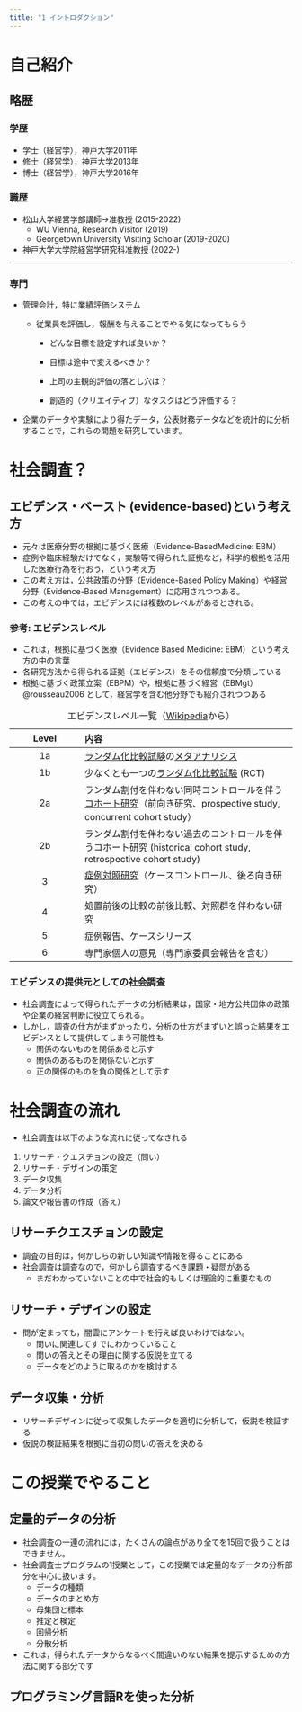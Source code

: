 ```yaml
---
title: "1 イントロダクション"
---
```


# 自己紹介

## 略歴

### 学歴

-   学士（経営学），神戸大学2011年
-   修士（経営学），神戸大学2013年
-   博士（経営学），神戸大学2016年

### 職歴

-   松山大学経営学部講師→准教授 (2015-2022)
    -   WU Vienna, Research Visitor (2019)
    -   Georgetown University Visiting Scholar (2019-2020)
-   神戸大学大学院経営学研究科准教授 (2022-)

------------------------------------------------------------------------

### 専門

-   管理会計，特に業績評価システム

    -   従業員を評価し，報酬を与えることでやる気になってもらう

        -   どんな目標を設定すれば良いか？

        -   目標は途中で変えるべきか？

        -   上司の主観的評価の落とし穴は？

        -   創造的（クリエイティブ）なタスクはどう評価する？

-   企業のデータや実験により得たデータ，公表財務データなどを統計的に分析することで，これらの問題を研究しています。

# 社会調査？

## エビデンス・ベースト (evidence-based)という考え方

-   元々は医療分野の根拠に基づく医療（Evidence-BasedMedicine: EBM）
-   症例や臨床経験だけでなく，実験等で得られた証拠など，科学的根拠を活用した医療行為を行おう，という考え方
-   この考え方は，公共政策の分野（Evidence-Based Policy Making）や経営分野（Evidence-Based Management）に応用されつつある。
-   この考えの中では，エビデンスには複数のレベルがあるとされる。

### 参考: エビデンスレベル

-   これは，根拠に基づく医療（Evidence Based Medicine: EBM）という考え方の中の言葉
-   各研究方法から得られる証拠（エビデンス）をその信頼度で分類している
-   根拠に基づく政策立案（EBPM）や，根拠に基づく経営（EBMgt） @rousseau2006 として，経営学を含む他分野でも紹介されつつある

| Level | 内容                                                                                                                                                                                                                                                                                         |
|:----------------:|:-----------------------------------------------------|
|  1a   | [ランダム化比較試験](https://ja.wikipedia.org/wiki/%E3%83%A9%E3%83%B3%E3%83%80%E3%83%A0%E5%8C%96%E6%AF%94%E8%BC%83%E8%A9%A6%E9%A8%93 "ランダム化比較試験")の[メタアナリシス](https://ja.wikipedia.org/wiki/%E3%83%A1%E3%82%BF%E3%82%A2%E3%83%8A%E3%83%AA%E3%82%B7%E3%82%B9 "メタアナリシス") |
|  1b   | 少なくとも一つの[ランダム化比較試験](https://ja.wikipedia.org/wiki/%E3%83%A9%E3%83%B3%E3%83%80%E3%83%A0%E5%8C%96%E6%AF%94%E8%BC%83%E8%A9%A6%E9%A8%93 "ランダム化比較試験") (RCT)                                                                                                             |
|  2a   | ランダム割付を伴わない同時コントロールを伴う[コホート研究](https://ja.wikipedia.org/wiki/%E3%82%B3%E3%83%9B%E3%83%BC%E3%83%88%E7%A0%94%E7%A9%B6 "コホート研究")（前向き研究、prospective study, concurrent cohort study）                                                                    |
|  2b   | ランダム割付を伴わない過去のコントロールを伴うコホート研究 (historical cohort study, retrospective cohort study)                                                                                                                                                                             |
|   3   | [症例対照研究](https://ja.wikipedia.org/wiki/%E7%97%87%E4%BE%8B%E5%AF%BE%E7%85%A7%E7%A0%94%E7%A9%B6 "症例対照研究")（ケースコントロール、後ろ向き研究）                                                                                                                                      |
|   4   | 処置前後の比較の前後比較、対照群を伴わない研究                                                                                                                                                                                                                                               |
|   5   | 症例報告、ケースシリーズ                                                                                                                                                                                                                                                                     |
|   6   | 専門家個人の意見（専門家委員会報告を含む）                                                                                                                                                                                                                                                   |

: エビデンスレベル一覧（[Wikipedia](https://ja.wikipedia.org/wiki/%E6%A0%B9%E6%8B%A0%E3%81%AB%E5%9F%BA%E3%81%A5%E3%81%8F%E5%8C%BB%E7%99%82)から）

### エビデンスの提供元としての社会調査

-   社会調査によって得られたデータの分析結果は，国家・地方公共団体の政策や企業の経営判断に役立てられる。
-   しかし，調査の仕方がまずかったり，分析の仕方がまずいと誤った結果をエビデンスとして提供してしまう可能性も
    -   関係のないものを関係あると示す
    -   関係のあるものを関係ないと示す
    -   正の関係のものを負の関係として示す

# 社会調査の流れ

-   社会調査は以下のような流れに従ってなされる

1.  リサーチ・クエスチョンの設定（問い）
2.  リサーチ・デザインの策定
3.  データ収集
4.  データ分析
5.  論文や報告書の作成（答え）

## リサーチクエスチョンの設定

-   調査の目的は，何かしらの新しい知識や情報を得ることにある
-   社会調査は調査なので，何かしら調査するべき課題・疑問がある
    -   まだわかっていないことの中で社会的もしくは理論的に重要なもの

## リサーチ・デザインの設定

-   問が定まっても，闇雲にアンケートを行えば良いわけではない。
    -   問いに関連してすでにわかっていること
    -   問いの答えとその理由に関する仮説を立てる
    -   データをどのように取るのかを検討する

## データ収集・分析

-   リサーチデザインに従って収集したデータを適切に分析して，仮説を検証する
-   仮説の検証結果を根拠に当初の問いの答えを決める

# この授業でやること

## 定量的データの分析

-   社会調査の一連の流れには，たくさんの論点があり全てを15回で扱うことはできません。
-   社会調査士プログラムの1授業として，この授業では定量的なデータの分析部分を中心に扱います。
    -   データの種類
    -   データのまとめ方
    -   母集団と標本
    -   推定と検定
    -   回帰分析
    -   分散分析
-   これは，得られたデータからなるべく間違いのない結果を提示するための方法に関する部分です

## プログラミング言語Rを使った分析

